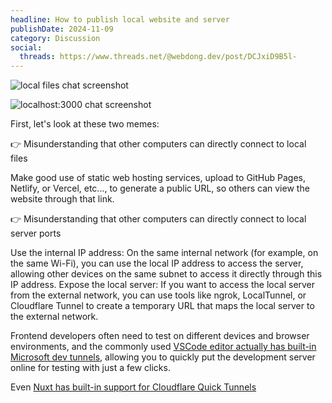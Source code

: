 ```yaml
---
headline: How to publish local website and server
publishDate: 2024-11-09
category: Discussion
social:
  threads: https://www.threads.net/@webdong.dev/post/DCJxiD9B5l-
---
```


![local files chat screenshot](ai-is-taking-over.webp)

![localhost:3000 chat screenshot](programmerhumor-io-frontend-memes-backend-memes.webp)

First, let's look at these two memes:

👉 Misunderstanding that other computers can directly connect to local files

Make good use of static web hosting services, upload to GitHub Pages, Netlify, or Vercel, etc..., to generate a public URL, so others can view the website through that link.

👉 Misunderstanding that other computers can directly connect to local server ports

Use the internal IP address: On the same internal network (for example, on the same Wi-Fi), you can use the local IP address to access the server, allowing other devices on the same subnet to access it directly through this IP address.
Expose the local server: If you want to access the local server from the external network, you can use tools like ngrok, LocalTunnel, or Cloudflare Tunnel to create a temporary URL that maps the local server to the external network.

Frontend developers often need to test on different devices and browser environments, and the commonly used [VSCode editor actually has built-in Microsoft dev tunnels](https://code.visualstudio.com/docs/editor/port-forwarding), allowing you to quickly put the development server online for testing with just a few clicks.

Even [Nuxt has built-in support for Cloudflare Quick Tunnels](https://www.youtube.com/watch?v=b4nXOFTXI_c)
